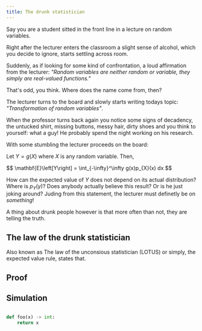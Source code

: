 ```yaml
---
title: The drunk statistician
---
```




Say you are a student sitted in the front line in a lecture on random variables.

Right after the lecturer enters the classroom a slight sense of alcohol, which
you decide to ignore, starts settling across room. 

Suddenly, as if looking for some kind of confrontation, a loud affirmation from the lecturer:
*"Random variables are neither random or variable, they simply are real-valued 
functions."*

That's odd, you think. Where does the name come from, then?

The lecturer turns to the board and slowly starts writing todays topic:
*"Transformation of random variables"*. 

When the professor turns back again you notice some signs of decadency, the
untucked shirt, missing buttons, messy hair, dirty shoes and you think to 
yourself: what a guy! He probably spend the night working on his research.

With some stumbling the lecturer proceeds on the board:

Let $Y = g(X)$ where $X$ is any random variable. Then,

<Latex/>
$$
\mathbf{E}\left[Y\right] = \int_{-\infty}^\infty g(x)p_{X}(x) dx
$$

How can the expected value of $Y$ does not depend on its actual distribution?
Where is $p_{Y}(y)$?
Does anybody actually believe this result? 
Or is he just joking around?
Juding from this statement, the lecturer must definetly be on *something*!


A thing about drunk people however is that more often than not, they are telling
the truth.


## The law of the drunk statistician
Also known as The law of the unconsious statistician (LOTUS) or simply, the
expected value rule, states that.



## Proof



## Simulation

```python

def foo(x) -> int:
    return x

```





